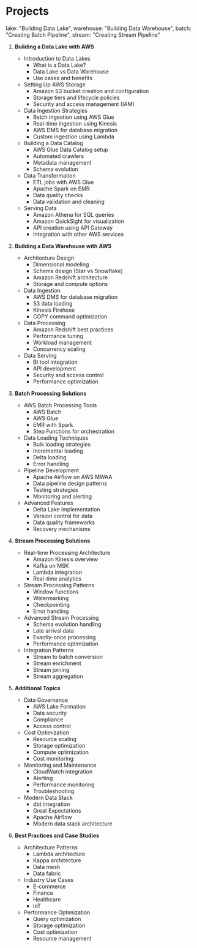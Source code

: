 # Projects

lake: "Building Data Lake",
warehouse: "Building Data Warehouse",
batch: "Creating Batch Pipeline",
stream: "Creating Stream Pipeline"

1. **Building a Data Lake with AWS**
   * Introduction to Data Lakes
     - What is a Data Lake?
     - Data Lake vs Data Warehouse
     - Use cases and benefits
   * Setting Up AWS Storage
     - Amazon S3 bucket creation and configuration
     - Storage tiers and lifecycle policies
     - Security and access management (IAM)
   * Data Ingestion Strategies
     - Batch ingestion using AWS Glue
     - Real-time ingestion using Kinesis
     - AWS DMS for database migration
     - Custom ingestion using Lambda
   * Building a Data Catalog
     - AWS Glue Data Catalog setup
     - Automated crawlers
     - Metadata management
     - Schema evolution
   * Data Transformation
     - ETL jobs with AWS Glue
     - Apache Spark on EMR
     - Data quality checks
     - Data validation and cleaning
   * Serving Data
     - Amazon Athena for SQL queries
     - Amazon QuickSight for visualization
     - API creation using API Gateway
     - Integration with other AWS services

2. **Building a Data Warehouse with AWS**
   * Architecture Design
     - Dimensional modeling
     - Schema design (Star vs Snowflake)
     - Amazon Redshift architecture
     - Storage and compute options
   * Data Ingestion
     - AWS DMS for database migration
     - S3 data loading
     - Kinesis Firehose
     - COPY command optimization
   * Data Processing
     - Amazon Redshift best practices
     - Performance tuning
     - Workload management
     - Concurrency scaling
   * Data Serving
     - BI tool integration
     - API development
     - Security and access control
     - Performance optimization

3. **Batch Processing Solutions**
   * AWS Batch Processing Tools
     - AWS Batch
     - AWS Glue
     - EMR with Spark
     - Step Functions for orchestration
   * Data Loading Techniques
     - Bulk loading strategies
     - Incremental loading
     - Delta loading
     - Error handling
   * Pipeline Development
     - Apache Airflow on AWS MWAA
     - Data pipeline design patterns
     - Testing strategies
     - Monitoring and alerting
   * Advanced Features
     - Delta Lake implementation
     - Version control for data
     - Data quality frameworks
     - Recovery mechanisms

4. **Stream Processing Solutions**
   * Real-time Processing Architecture
     - Amazon Kinesis overview
     - Kafka on MSK
     - Lambda integration
     - Real-time analytics
   * Stream Processing Patterns
     - Window functions
     - Watermarking
     - Checkpointing
     - Error handling
   * Advanced Stream Processing
     - Schema evolution handling
     - Late arrival data
     - Exactly-once processing
     - Performance optimization
   * Integration Patterns
     - Stream to batch conversion
     - Stream enrichment
     - Stream joining
     - Stream aggregation

5. **Additional Topics**
   * Data Governance
     - AWS Lake Formation
     - Data security
     - Compliance
     - Access control
   * Cost Optimization
     - Resource scaling
     - Storage optimization
     - Compute optimization
     - Cost monitoring
   * Monitoring and Maintenance
     - CloudWatch integration
     - Alerting
     - Performance monitoring
     - Troubleshooting
   * Modern Data Stack
     - dbt integration
     - Great Expectations
     - Apache Airflow
     - Modern data stack architecture

6. **Best Practices and Case Studies**
   * Architecture Patterns
     - Lambda architecture
     - Kappa architecture
     - Data mesh
     - Data fabric
   * Industry Use Cases
     - E-commerce
     - Finance
     - Healthcare
     - IoT
   * Performance Optimization
     - Query optimization
     - Storage optimization
     - Cost optimization
     - Resource management